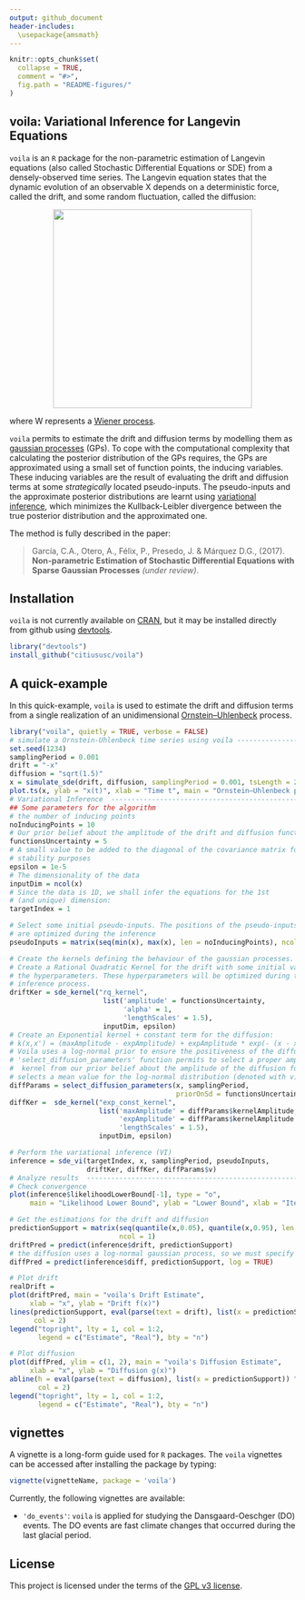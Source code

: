```yaml
---
output: github_document
header-includes: 
  \usepackage{amsmath}
---
```


```r
knitr::opts_chunk$set(
  collapse = TRUE,
  comment = "#>",
  fig.path = "README-figures/"
)
```

## voila: Variational Inference for Langevin Equations
`voila` is an `R` package for the non-parametric estimation of Langevin
equations (also called Stochastic Differential Equations or SDE) from a 
densely-observed time series. The Langevin equation states that the dynamic
evolution of an observable X depends on a deterministic force, 
called the drift, and some random fluctuation, called the diffusion:

<img src=README-figures/langevin_annotated.png width=350 style="display: block; margin: auto;" >

where W represents a [Wiener process](https://en.wikipedia.org/wiki/Wiener_process).

`voila` permits to estimate the drift and diffusion terms by modelling them as
[gaussian processes](http://katbailey.github.io/post/gaussian-processes-for-dummies/)
(GPs). To cope with the computational complexity that calculating the posterior 
distribution of the GPs requires, the GPs are approximated using a small set of 
function points, the inducing variables.  These inducing variables are the
result of evaluating the drift  and diffusion terms at some _strategically_ 
located pseudo-inputs. The pseudo-inputs and the approximate posterior 
distributions are learnt using 
[variational inference](http://blog.evjang.com/2016/08/variational-bayes.html),
which minimizes the  Kullback-Leibler divergence between the true posterior 
distribution and the approximated one. 

The method is fully described in the paper:

> García, C.A., Otero, A., Félix, P., Presedo, J. & Márquez D.G., (2017). **Non-parametric Estimation of Stochastic Differential Equations with 
Sparse Gaussian Processes** _(under review)_.

## Installation
`voila` is not currently available on [CRAN](http://cran.r-project.org/), but it
may be installed directly from github using 
[devtools](https://github.com/hadley/devtools).

```R
library("devtools")
install_github("citiususc/voila")
```

## A quick-example
In this quick-example, `voila` is used to estimate the drift and diffusion terms  
from a single realization of an unidimensional
[Ornstein–Uhlenbeck](https://en.wikipedia.org/wiki/Ornstein%E2%80%93Uhlenbeck_process)
process.

```r
library("voila", quietly = TRUE, verbose = FALSE)
# simulate a Ornstein-Uhlenbeck time series using voila ---------------------
set.seed(1234)
samplingPeriod = 0.001
drift = "-x"
diffusion = "sqrt(1.5)"
x = simulate_sde(drift, diffusion, samplingPeriod = 0.001, tsLength = 20000)
plot.ts(x, ylab = "x(t)", xlab = "Time t", main = "Ornstein–Uhlenbeck process")
# Variational Inference  ----------------------------------------------------
## Some parameters for the algorithm
# the number of inducing points
noInducingPoints = 10 
# Our prior belief about the amplitude of the drift and diffusion functions
functionsUncertainty = 5 
# A small value to be added to the diagonal of the covariance matrix for
# stability purposes
epsilon = 1e-5
# The dimensionality of the data
inputDim = ncol(x)
# Since the data is 1D, we shall infer the equations for the 1st
# (and unique) dimension:
targetIndex = 1

# Select some initial pseudo-inputs. The positions of the pseudo-inputs
# are optimized during the inference
pseudoInputs = matrix(seq(min(x), max(x), len = noInducingPoints), ncol = 1)

# Create the kernels defining the behaviour of the gaussian processes. 
# Create a Rational Quadratic Kernel for the drift with some initial values for
# the hyperparameters. These hyperparameters will be optimized during the 
# inference process.
driftKer = sde_kernel("rq_kernel",
                       list('amplitude' = functionsUncertainty,
                            'alpha' = 1,
                            'lengthScales' = 1.5),
                       inputDim, epsilon)
# Create an Exponential kernel + constant term for the diffusion:
# k(x,x') = (maxAmplitude - expAmplitude) + expAmplitude * exp(- (x - x') ^ 2 / (2 * lengthScale))
# Voila uses a log-normal prior to ensure the positiveness of the diffusion. The 
# 'select_diffusion_parameters' function permits to select a proper amplitude for the
#  kernel from our prior belief about the amplitude of the diffusion function. It also
# selects a mean value for the log-normal distribution (denoted with v)
diffParams = select_diffusion_parameters(x, samplingPeriod, 
                                         priorOnSd = functionsUncertainty)
diffKer =  sde_kernel("exp_const_kernel",
                      list('maxAmplitude' = diffParams$kernelAmplitude,
                           'expAmplitude' = diffParams$kernelAmplitude * 1e-3,
                           'lengthScales' = 1.5),
                      inputDim, epsilon)

# Perform the variational inference (VI)
inference = sde_vi(targetIndex, x, samplingPeriod, pseudoInputs, 
                   driftKer, diffKer, diffParams$v)
# Analyze results  --------------------------------------------------------
# Check convergence
plot(inference$likelihoodLowerBound[-1], type = "o",
     main = "Likelihood Lower Bound", ylab = "Lower Bound", xlab = "Iteration")

# Get the estimations for the drift and diffusion
predictionSupport = matrix(seq(quantile(x,0.05), quantile(x,0.95), len = 100),
                           ncol = 1)
driftPred = predict(inference$drift, predictionSupport)
# the diffusion uses a log-normal gaussian process, so we must specify log = TRUE
diffPred = predict(inference$diff, predictionSupport, log = TRUE)

# Plot drift
realDrift = 
plot(driftPred, main = "voila's Drift Estimate",
     xlab = "x", ylab = "Drift f(x)")
lines(predictionSupport, eval(parse(text = drift), list(x = predictionSupport)),
      col = 2)
legend("topright", lty = 1, col = 1:2,
       legend = c("Estimate", "Real"), bty = "n")

# Plot diffusion
plot(diffPred, ylim = c(1, 2), main = "voila's Diffusion Estimate",
     xlab = "x", ylab = "Diffusion g(x)")
abline(h = eval(parse(text = diffusion), list(x = predictionSupport)) ^ 2,
       col = 2)
legend("topright", lty = 1, col = 1:2,
       legend = c("Estimate", "Real"), bty = "n")
```

## vignettes
A vignette is a long-form guide used for `R` packages. The `voila` vignettes
can be accessed after installing the package by typing:

```R
vignette(vignetteName, package = 'voila')
```

Currently, the following vignettes are available:
  
  * `'do_events'`: `voila` is applied for studying the Dansgaard-Oeschger (DO) 
  events. The DO events are fast climate changes that occurred during the last 
  glacial period. 

## License
This project is licensed under the terms of the [GPL v3 license](LICENSE).

